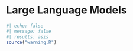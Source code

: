 # Large Language Models

```r
#| echo: false
#| message: false
#| results: asis
source("warning.R")
```
